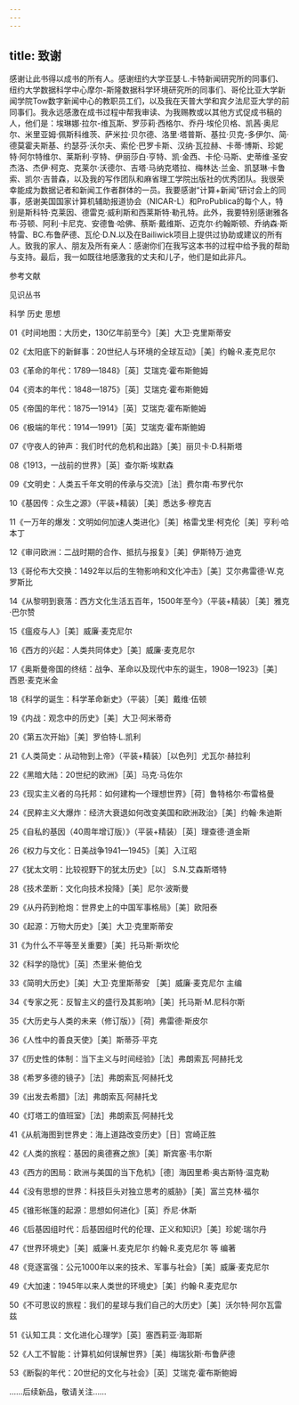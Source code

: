 ```yaml
---
---
---
```

title: 致谢
---




感谢让此书得以成书的所有人。感谢纽约大学亚瑟·L.卡特新闻研究所的同事们、纽约大学数据科学中心摩尔-斯隆数据科学环境研究所的同事们、哥伦比亚大学新闻学院Tow数字新闻中心的教职员工们，以及我在天普大学和宾夕法尼亚大学的前同事们。我永远感激在成书过程中帮我审读、为我赐教或以其他方式促成书稿的人，他们是：埃琳娜·拉尔-维瓦斯、罗莎莉·西格尔、乔丹·埃伦贝格、凯茜·奥尼尔、米里亚姆·佩斯科维茨、萨米拉·贝尔德、洛里·塔普斯、基拉·贝克-多伊尔、简·德莫霍夫斯基、约瑟芬·沃尔夫、索伦·巴罗卡斯、汉纳·瓦拉赫、卡蒂·博斯、珍妮特·阿尔特维尔、莱斯利·亨特、伊丽莎白·亨特、凯·金西、卡伦·马斯、史蒂维·圣安杰洛、杰伊·柯克、克莱尔·沃德尔、吉塔·马纳克塔拉、梅林达·兰金、凯瑟琳·卡鲁索、凯尔·吉普森，以及我的写作团队和麻省理工学院出版社的优秀团队。我很荣幸能成为数据记者和新闻工作者群体的一员。我要感谢“计算+新闻”研讨会上的同事，感谢美国国家计算机辅助报道协会（NICAR-L）和ProPublica的每个人，特别是斯科特·克莱因、德雷克·威利斯和西莱斯特·勒孔特。此外，我要特别感谢雅各布·芬顿、阿利·卡尼克、安德鲁·哈佛、蔡斯·戴维斯、迈克尔·约翰斯顿、乔纳森·斯特雷、BC.布鲁萨德、瓦伦·D.N.以及在Bailiwick项目上提供过协助或建议的所有人。致我的家人、朋友及所有亲人：感谢你们在我写这本书的过程中给予我的帮助与支持。最后，我一如既往地感激我的丈夫和儿子，他们是如此非凡。





参考文献





见识丛书


科学 历史 思想

01《时间地图：大历史，130亿年前至今》［美］大卫·克里斯蒂安

02《太阳底下的新鲜事：20世纪人与环境的全球互动》［美］约翰·R.麦克尼尔

03《革命的年代：1789—1848》［英］艾瑞克·霍布斯鲍姆

04《资本的年代：1848—1875》［英］艾瑞克·霍布斯鲍姆

05《帝国的年代：1875—1914》［英］艾瑞克·霍布斯鲍姆

06《极端的年代：1914—1991》［英］艾瑞克·霍布斯鲍姆

07《守夜人的钟声：我们时代的危机和出路》［美］丽贝卡·D.科斯塔

08《1913，一战前的世界》［英］查尔斯·埃默森

09《文明史：人类五千年文明的传承与交流》［法］费尔南·布罗代尔

10《基因传：众生之源》（平装+精装）［美］悉达多·穆克吉

11《一万年的爆发：文明如何加速人类进化》［美］格雷戈里·柯克伦［美］亨利·哈本丁

12《审问欧洲：二战时期的合作、抵抗与报复》［美］伊斯特万·迪克

13《哥伦布大交换：1492年以后的生物影响和文化冲击》［美］艾尔弗雷德·W.克罗斯比

14《从黎明到衰落：西方文化生活五百年，1500年至今》（平装+精装）［美］雅克·巴尔赞

15《瘟疫与人》［美］威廉·麦克尼尔

16《西方的兴起：人类共同体史》［美］威廉·麦克尼尔

17《奥斯曼帝国的终结：战争、革命以及现代中东的诞生，1908—1923》［美］西恩·麦克米金

18《科学的诞生：科学革命新史》（平装）［美］戴维·伍顿

19《内战：观念中的历史》［美］大卫·阿米蒂奇

20《第五次开始》［美］罗伯特·L.凯利

21《人类简史：从动物到上帝》（平装+精装）［以色列］尤瓦尔·赫拉利

22《黑暗大陆：20世纪的欧洲》［英］马克·马佐尔

23《现实主义者的乌托邦：如何建构一个理想世界》［荷］鲁特格尔·布雷格曼

24《民粹主义大爆炸：经济大衰退如何改变美国和欧洲政治》［美］约翰·朱迪斯

25《自私的基因（40周年增订版）》（平装+精装）［英］理查德·道金斯

26《权力与文化：日美战争1941—1945》［美］入江昭

27《犹太文明：比较视野下的犹太历史》［以］ S.N.艾森斯塔特

28《技术垄断：文化向技术投降》［美］尼尔·波斯曼

29《从丹药到枪炮：世界史上的中国军事格局》［美］欧阳泰

30《起源：万物大历史》［美］大卫·克里斯蒂安

31《为什么不平等至关重要》［美］托马斯·斯坎伦

32《科学的隐忧》［英］杰里米·鲍伯戈

33《简明大历史》［美］大卫·克里斯蒂安 ［美］威廉·麦克尼尔 主编

34《专家之死：反智主义的盛行及其影响》［美］托马斯·M.尼科尔斯

35《大历史与人类的未来（修订版）》［荷］弗雷德·斯皮尔

36《人性中的善良天使》［美］斯蒂芬·平克

37《历史性的体制：当下主义与时间经验》［法］弗朗索瓦·阿赫托戈

38《希罗多德的镜子》［法］弗朗索瓦·阿赫托戈

39《出发去希腊》［法］弗朗索瓦·阿赫托戈

40《灯塔工的值班室》［法］弗朗索瓦·阿赫托戈

41《从航海图到世界史：海上道路改变历史》［日］宫崎正胜

42《人类的旅程：基因的奥德赛之旅》［美］斯宾塞·韦尔斯

43《西方的困局：欧洲与美国的当下危机》［德］海因里希·奥古斯特·温克勒

44《没有思想的世界：科技巨头对独立思考的威胁》［美］富兰克林·福尔

45《锥形帐篷的起源：思想如何进化》［英］乔尼·休斯

46《后基因组时代：后基因组时代的伦理、正义和知识》［美］珍妮·瑞尔丹

47《世界环境史》［美］威廉·H.麦克尼尔 约翰·R.麦克尼尔 等 编著

48《竞逐富强：公元1000年以来的技术、军事与社会》［美］威廉·麦克尼尔

49《大加速：1945年以来人类世的环境史》［美］约翰·R.麦克尼尔

50《不可思议的旅程：我们的星球与我们自己的大历史》［美］沃尔特·阿尔瓦雷兹

51《认知工具：文化进化心理学》［英］塞西莉亚·海耶斯

52《人工不智能：计算机如何误解世界》［美］梅瑞狄斯·布鲁萨德

53《断裂的年代：20世纪的文化与社会》［英］艾瑞克·霍布斯鲍姆

……后续新品，敬请关注……